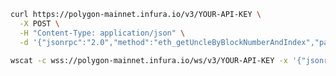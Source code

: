 
<Tabs>
  <TabItem value="cURL">

  ```bash
  curl https://polygon-mainnet.infura.io/v3/YOUR-API-KEY \
    -X POST \
    -H "Content-Type: application/json" \
    -d '{"jsonrpc":"2.0","method":"eth_getUncleByBlockNumberAndIndex","params": ["0x29c","0x0"],"id":1}'
  ```

  </TabItem>
  <TabItem value="WSS">

  ```bash
  wscat -c wss://polygon-mainnet.infura.io/ws/v3/YOUR-API-KEY -x '{"jsonrpc":"2.0","method":"eth_getUncleByBlockNumberAndIndex","params": ["0x29c","0x0"],"id":1}'
  ```

  </TabItem>
</Tabs>

